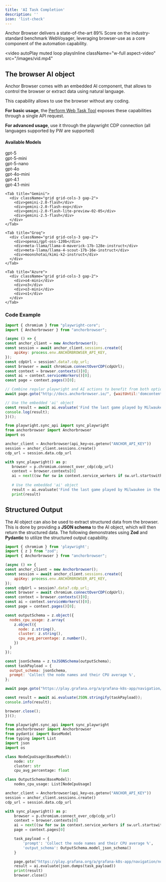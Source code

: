 ```yaml
---
title: 'AI Task Completion'
description: ''
icon: 'list-check'
---
```


Anchor Browser delivers a state-of-the-art 89% Score on the industry-standard benchmark WebVoyager, leveraging browser-use as a core component of the automation capability.

<video
  autoPlay
  muted
  loop
  playsInline
  className="w-full aspect-video"
  src="/images/vid.mp4"
></video>

## The browser AI object

Anchor Browser comes with an embedded AI component, that allows to control the browser or extract data using natural language.

This capability allows to use the browser without any coding.

**For basic usage**, the [Perform Web Task Tool](/api-reference/ai-tools/perform-web-task) exposes these capabilities through a single API request.

**For advanced usage**, use it through the playwright CDP connection (all languages supported by PW are supported)

#### Available Models
<Expandable title="Available Models" defaultOpen>
  <Tabs>
    <Tab title="OpenAI">
      <div className="grid grid-cols-3 gap-2">
        <div>gpt-5</div>
        <div>gpt-5-mini</div>
        <div>gpt-5-nano</div>
        <div>gpt-4o</div>
        <div>gpt-4o-mini</div>
        <div>gpt-4.1</div>
        <div>gpt-4.1-mini</div>
      </div>
    </Tab>

    <Tab title="Gemini">
      <div className="grid grid-cols-3 gap-2">
        <div>gemini-2.0-flash</div>
        <div>gemini-2.0-flash-exp</div>
        <div>gemini-2.0-flash-lite-preview-02-05</div>
        <div>gemini-2.5-flash</div>
      </div>
    </Tab>

    <Tab title="Groq">
      <div className="grid grid-cols-3 gap-2">
        <div>openai/gpt-oss-120b</div>
        <div>meta-llama/llama-4-maverick-17b-128e-instruct</div>
        <div>meta-llama/llama-4-scout-17b-16e-instruct</div>
        <div>moonshotai/kimi-k2-instruct</div>
      </div>
    </Tab>

    <Tab title="Azure">
      <div className="grid grid-cols-3 gap-2">
        <div>o4-mini</div>
        <div>o3</div>
        <div>o3-mini</div>
        <div>o1</div>
      </div>
    </Tab>
  </Tabs>
</Expandable>

### Code Example

<CodeGroup>

```javascript node.js
import { chromium } from "playwright-core";
import { Anchorbrowser } from "anchorbrowser";

(async () => {
const anchor_client = new Anchorbrowser();
const session = await anchor_client.sessions.create({
    apiKey: process.env.ANCHORBROWSER_API_KEY,
});
const cdpUrl = session?.data?.cdp_url;
const browser = await chromium.connectOverCDP(cdpUrl);
const context = browser.contexts()[0];
const ai = context.serviceWorkers()[0];
const page = context.pages()[0];

// Combine regular playwright and AI actions to benefit from both options
await page.goto("http://docs.anchorbrowser.io/", {waitUntil:'domcontentloaded'});

// Use the embedded 'ai' object
const result = await ai.evaluate('Find the last game played by Milwaukee in the NBA and return the result')
console.log(result);
})();

```
```python python
from playwright.sync_api import sync_playwright
from anchorbrowser import Anchorbrowser
import os

anchor_client = Anchorbrowser(api_key=os.getenv("ANCHOR_API_KEY"))
session = anchor_client.sessions.create()
cdp_url = session.data.cdp_url

with sync_playwright() as p:
   browser = p.chromium.connect_over_cdp(cdp_url)
   context = browser.contexts[0]
   ai = next((sw for sw in context.service_workers if sw.url.startswith("chrome-extension://bppehibnhionalpjigdjdilknbljaeai")), None)
            
   # Use the embedded 'ai' object
   result = ai.evaluate('Find the last game played by Milwaukee in the NBA and return the result')
   print(result)
```
</CodeGroup>

## Structured Output

The AI object can also be used to extract structured data from the browser. This is done by providing a **JSON schema** to the AI object, which will then return the structured data.
The following demonstrates using **Zod** and **Pydantic** to utilize the structured output capability.

<CodeGroup>

```javascript node.js
import { chromium } from 'playwright';
import { z } from "zod";
import { Anchorbrowser } from "anchorbrowser";

(async () => {
const anchor_client = new Anchorbrowser();
const session = await anchor_client.sessions.create({
    apiKey: process.env.ANCHORBROWSER_API_KEY,
});
const cdpUrl = session?.data?.cdp_url;
const browser = await chromium.connectOverCDP(cdpUrl);
const context = browser.contexts()[0];
const ai = context.serviceWorkers()[0];
const page = context.pages()[0];

const outputSchema = z.object({
  nodes_cpu_usage: z.array(
    z.object({
      node: z.string(),
      cluster: z.string(),
      cpu_avg_percentage: z.number(),
    })
  )
});

const jsonSchema = z.toJSONSchema(outputSchema);
const taskPayload = {
  output_schema: jsonSchema,
  prompt: 'Collect the node names and their CPU average %',
};

await page.goto("https://play.grafana.org/a/grafana-k8s-app/navigation/nodes?from=now-1h&to=now&refresh=1m");

const result = await ai.evaluate(JSON.stringify(taskPayload));
console.info(result);

browser.close();
})();
```
```python python
from playwright.sync_api import sync_playwright
from anchorbrowser import Anchorbrowser
from pydantic import BaseModel
from typing import List
import json
import os

class NodeCpuUsage(BaseModel):
    node: str
    cluster: str
    cpu_avg_percentage: float

class OutputSchema(BaseModel):
    nodes_cpu_usage: List[NodeCpuUsage]

anchor_client = Anchorbrowser(api_key=os.getenv("ANCHOR_API_KEY"))
session = anchor_client.sessions.create()
cdp_url = session.data.cdp_url

with sync_playwright() as p:
    browser = p.chromium.connect_over_cdp(cdp_url)
    context = browser.contexts[0]
    ai = next((sw for sw in context.service_workers if sw.url.startswith("chrome-extension://bppehibnhionalpjigdjdilknbljaeai")), None)
    page = context.pages[0]

    task_payload = {
        'prompt': 'Collect the node names and their CPU average %',
        'output_schema': OutputSchema.model_json_schema()
    }

    page.goto("https://play.grafana.org/a/grafana-k8s-app/navigation/nodes?from=now-1h&to=now&refresh=1m")
    result = ai.evaluate(json.dumps(task_payload))
    print(result)
    browser.close()

```
</CodeGroup>
